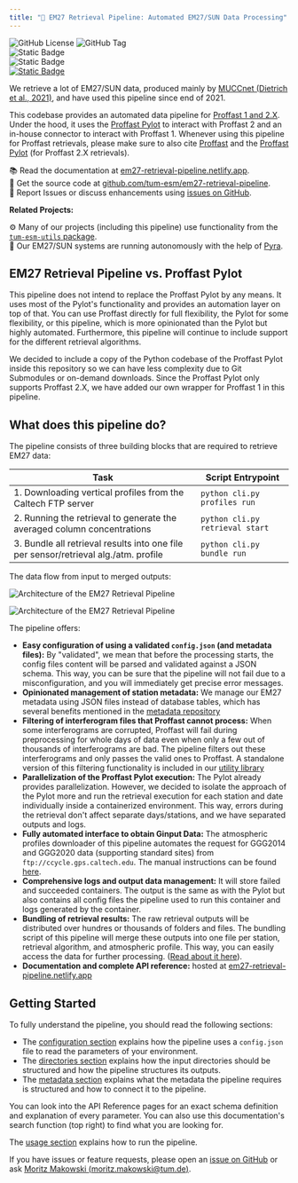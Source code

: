 ```yaml
---
title: "🌋 EM27 Retrieval Pipeline: Automated EM27/SUN Data Processing"
---
```


<img alt="GitHub License" src="https://img.shields.io/github/license/tum-esm/em27-retrieval-pipeline?style=flat&label=License&labelColor=%230f172a&color=%23fef08a&cacheSeconds=60" className="inline p-0 m-px mt-4"/> <img alt="GitHub Tag" src="https://img.shields.io/github/v/tag/tum-esm/em27-retrieval-pipeline?sort=semver&style=flat&label=Latest%20Pipeline%20Version&color=%23fef08a&cacheSeconds=60&labelColor=%230f172a" className="inline p-0 m-px mt-4"/> <br/> <img alt="Static Badge" src="https://img.shields.io/badge/Proffast%201.0%20%7C%202.2%20%7C%202.3%20%7C%202.4-whydoineedthis?style=flat&label=Retrieval%20Algorithms&labelColor=%230f172a&color=%2399f6e4&cacheSeconds=60" className="inline p-0 m-px "/> <br/> <img alt="Static Badge" src="https://img.shields.io/badge/GGG2014%20%7C%20GGG2020%20-%20whydoineedthis?style=flat&label=Atmospheric%20Profile%20Models&labelColor=%230f172a&color=%2399f6e4&cacheSeconds=60" className="inline p-0 m-px "/> <br/> [<img alt="Static Badge" src="https://img.shields.io/badge/DOI-10.5281/zenodo.14284968-%23bae6fd?labelColor=%230f172a"/>](https://doi.org/10.5281/zenodo.14284968)

We retrieve a lot of EM27/SUN data, produced mainly by [MUCCnet (Dietrich et al., 2021)](https://doi.org/10.5194/amt-14-1111-2021), and have used this pipeline since end of 2021.

This codebase provides an automated data pipeline for [Proffast 1 and 2.X](https://www.imk-asf.kit.edu/english/3225.php). Under the hood, it uses the [Proffast Pylot](https://gitlab.eudat.eu/coccon-kit/proffastpylot.git) to interact with Proffast 2 and an in-house connector to interact with Proffast 1. Whenever using this pipeline for Proffast retrievals, please make sure to also cite [Proffast](https://www.imk-asf.kit.edu/english/3225.php) and the [Proffast Pylot](https://gitlab.eudat.eu/coccon-kit/proffastpylot) (for Proffast 2.X retrievals).

📚 Read the documentation at [em27-retrieval-pipeline.netlify.app](https://em27-retrieval-pipeline.netlify.app).<br/>
💾 Get the source code at [github.com/tum-esm/em27-retrieval-pipeline](https://github.com/tum-esm/em27-retrieval-pipeline).<br/>
🐝 Report Issues or discuss enhancements using [issues on GitHub](https://github.com/tum-esm/em27-retrieval-pipeline/issues).

**Related Projects:**

⚙️ Many of our projects (including this pipeline) use functionality from the [`tum-esm-utils` package](https://github.com/tum-esm/utils).<br/>
🤖 Our EM27/SUN systems are running autonomously with the help of [Pyra](https://github.com/tum-esm/pyra).

## EM27 Retrieval Pipeline vs. Proffast Pylot

This pipeline does not intend to replace the Proffast Pylot by any means. It uses most of the Pylot's functionality and provides an automation layer on top of that. You can use Proffast directly for full flexibility, the Pylot for some flexibility, or this pipeline, which is more opinionated than the Pylot but highly automated. Furthermore, this pipeline will continue to include support for the different retrieval algorithms.

We decided to include a copy of the Python codebase of the Proffast Pylot inside this repository so we can have less complexity due to Git Submodules or on-demand downloads. Since the Proffast Pylot only supports Proffast 2.X, we have added our own wrapper for Proffast 1 in this pipeline.

## What does this pipeline do?

The pipeline consists of three building blocks that are required to retrieve EM27 data:

| Task                                                                                 | Script Entrypoint               |
| ------------------------------------------------------------------------------------ | ------------------------------- |
| 1. Downloading vertical profiles from the Caltech FTP server                         | `python cli.py profiles run`    |
| 2. Running the retrieval to generate the averaged column concentrations              | `python cli.py retrieval start` |
| 3. Bundle all retrieval results into one file per sensor/retrieval alg./atm. profile | `python cli.py bundle run`      |

The data flow from input to merged outputs:

<img
  src="/images/architecture.png"
  alt="Architecture of the EM27 Retrieval Pipeline"
  width={1633}
  height={1854}
  className="my-8 max-w-lg mx-auto block dark:hidden w-full"
/>

<img
  src="/images/architecture-dark.png"
  alt="Architecture of the EM27 Retrieval Pipeline"
  width={1633}
  height={1854}
  className="my-8 max-w-lg mx-auto hidden dark:block w-full"
/>

The pipeline offers:

- **Easy configuration of using a validated `config.json` (and metadata files):** By "validated", we mean that before the processing starts, the config files content will be parsed and validated against a JSON schema. This way, you can be sure that the pipeline will not fail due to a misconfiguration, and you will immediately get precise error messages.
- **Opinionated management of station metadata:** We manage our EM27 metadata using JSON files instead of database tables, which has several benefits mentioned in the [metadata repository](https://github.com/tum-esm/em27-metadata)
- **Filtering of interferogram files that Proffast cannot process:** When some interferograms are corrupted, Proffast will fail during preprocessing for whole days of data even when only a few out of thousands of interferograms are bad. The pipeline filters out these interferograms and only passes the valid ones to Proffast. A standalone version of this filtering functionality is included in our [utility library](https://tum-esm-utils.netlify.app/api-reference#tum_esm_utilsinterferograms)
- **Parallelization of the Proffast Pylot execution:** The Pylot already provides parallelization. However, we decided to isolate the approach of the Pylot more and run the retrieval execution for each station and date individually inside a containerized environment. This way, errors during the retrieval don't affect separate days/stations, and we have separated outputs and logs.
- **Fully automated interface to obtain Ginput Data:** The atmospheric profiles downloader of this pipeline automates the request for GGG2014 and GGG2020 data (supporting standard sites) from `ftp://ccycle.gps.caltech.edu`. The manual instructions can be found [here](https://tccon-wiki.caltech.edu/Main/ObtainingGinputData).
- **Comprehensive logs and output data management:** It will store failed and succeeded containers. The output is the same as with the Pylot but also contains all config files the pipeline used to run this container and logs generated by the container.
- **Bundling of retrieval results:** The raw retrieval outputs will be distributed over hundres or thousands of folders and files. The bundling script of this pipeline will merge these outputs into one file per station, retrieval algorithm, and atmospheric profile. This way, you can easily access the data for further processing. ([Read about it here](/guides/directories#bundles)).
- **Documentation and complete API reference:** hosted at [em27-retrieval-pipeline.netlify.app](https://em27-retrieval-pipeline.netlify.app/)

## Getting Started

To fully understand the pipeline, you should read the following sections:

- The [configuration section](/guides/configuration) explains how the pipeline uses a `config.json` file to read the parameters of your environment.
- The [directories section](/guides/directories) explains how the input directories should be structured and how the pipeline structures its outputs.
- The [metadata section](/guides/metadata) explains what the metadata the pipeline requires is structured and how to connect it to the pipeline.

You can look into the API Reference pages for an exact schema definition and explanation of every parameter. You can also use this documentation's search function (top right) to find what you are looking for.

The [usage section](/guides/usage) explains how to run the pipeline.

If you have issues or feature requests, please open an [issue on GitHub](https://github.com/tum-esm/em27-retrieval-pipeline/issues) or ask [Moritz Makowski (moritz.makowski@tum.de)](mailto:moritz.makowski@tum.de).
